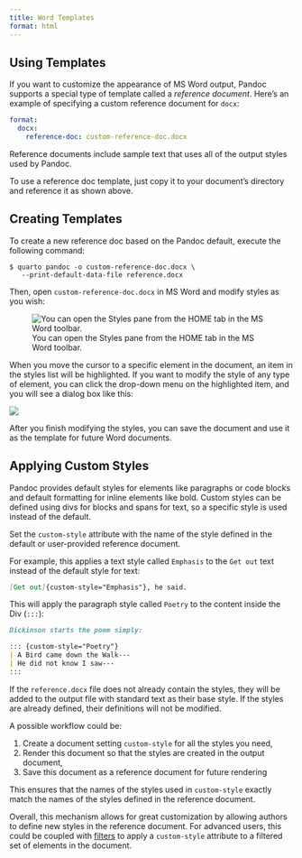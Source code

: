 ```yaml
---
title: Word Templates
format: html
---
```


## Using Templates

If you want to customize the appearance of MS Word output, Pandoc supports a special type of template called a *reference document*. Here's an example of specifying a custom reference document for `docx`:

``` yaml
format:
  docx:
    reference-doc: custom-reference-doc.docx
```

Reference documents include sample text that uses all of the output styles used by Pandoc.

To use a reference doc template, just copy it to your document's directory and reference it as shown above.

## Creating Templates {#sec-docx-create-template}

To create a new reference doc based on the Pandoc default, execute the following command:

    $ quarto pandoc -o custom-reference-doc.docx \
       --print-default-data-file reference.docx

Then, open `custom-reference-doc.docx` in MS Word and modify styles as you wish:

![You can open the Styles pane from the HOME tab in the MS Word toolbar.](images/word-styles.png){.preview-image fig-alt="Screenshot of Microsoft Word document open with Styles pane open in a pane over the left side of the document."}

When you move the cursor to a specific element in the document, an item in the styles list will be highlighted. If you want to modify the style of any type of element, you can click the drop-down menu on the highlighted item, and you will see a dialog box like this:

![](images/word-modify-styles.png){fig-alt="Modify Style dialog box with a properties section for selecting what is to be styled, and a formatting section for selecting the style settings. The color selection dropdown in the formatting section is open."}

After you finish modifying the styles, you can save the document and use it as the template for future Word documents.

## Applying Custom Styles

Pandoc provides default styles for elements like paragraphs or code blocks and default formatting for inline elements like bold. Custom styles can be defined using divs for blocks and spans for text, so a specific style is used instead of the default. 

Set the `custom-style` attribute with the name of the style defined in the default or user-provided reference document. 

For example, this applies a text style called `Emphasis` to the `Get out` text instead of the default style for text:

```markdown
[Get out]{custom-style="Emphasis"}, he said.
```

This will apply the paragraph style called `Poetry` to the content inside the Div (`:::`):

```markdown
Dickinson starts the poem simply:

::: {custom-style="Poetry"}
| A Bird came down the Walk---
| He did not know I saw---
:::
```

If the `reference.docx` file does not already contain the styles, they will be added to the output file with standard text as their base style. If the styles are already defined, their definitions will not be modified.

A possible workflow could be:

1. Create a document setting `custom-style` for all the styles you need,
2. Render this document so that the styles are created in the output document, 
3. Save this document as a reference document for future rendering

This ensures that the names of the styles used in `custom-style` exactly match the names of the styles defined in the reference document.

Overall, this mechanism allows for great customization by allowing authors to define new styles in the reference document. For advanced users, this could be coupled with [filters](/docs/extensions/filters.qmd) to apply a `custom-style` attribute to a filtered set of elements in the document. 
